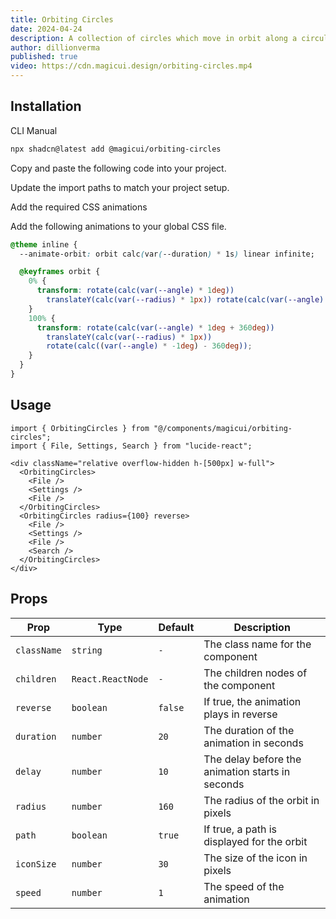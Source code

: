 ```yaml
---
title: Orbiting Circles
date: 2024-04-24
description: A collection of circles which move in orbit along a circular path
author: dillionverma
published: true
video: https://cdn.magicui.design/orbiting-circles.mp4
---
```


<ComponentPreview name="orbiting-circles-demo" />

## Installation

<Tabs defaultValue="cli">

<TabsList>
  <TabsTrigger value="cli">CLI</TabsTrigger>
  <TabsTrigger value="manual">Manual</TabsTrigger>
</TabsList>
<TabsContent value="cli">

```bash
npx shadcn@latest add @magicui/orbiting-circles
```

</TabsContent>

<TabsContent value="manual">

<Steps>

<Step>Copy and paste the following code into your project.</Step>

<ComponentSource name="orbiting-circles" />

<Step>Update the import paths to match your project setup.</Step>

<Step>Add the required CSS animations</Step>

Add the following animations to your global CSS file.

```css title="app/globals.css" {2, 4-14}
@theme inline {
  --animate-orbit: orbit calc(var(--duration) * 1s) linear infinite;

  @keyframes orbit {
    0% {
      transform: rotate(calc(var(--angle) * 1deg))
        translateY(calc(var(--radius) * 1px)) rotate(calc(var(--angle) * -1deg));
    }
    100% {
      transform: rotate(calc(var(--angle) * 1deg + 360deg))
        translateY(calc(var(--radius) * 1px))
        rotate(calc((var(--angle) * -1deg) - 360deg));
    }
  }
}
```

</Steps>

</TabsContent>

</Tabs>

## Usage

```tsx
import { OrbitingCircles } from "@/components/magicui/orbiting-circles";
import { File, Settings, Search } from "lucide-react";
```

```tsx
<div className="relative overflow-hidden h-[500px] w-full">
  <OrbitingCircles>
    <File />
    <Settings />
    <File />
  </OrbitingCircles>
  <OrbitingCircles radius={100} reverse>
    <File />
    <Settings />
    <File />
    <Search />
  </OrbitingCircles>
</div>
```

## Props

| Prop        | Type              | Default | Description                                      |
| ----------- | ----------------- | ------- | ------------------------------------------------ |
| `className` | `string`          | `-`     | The class name for the component                 |
| `children`  | `React.ReactNode` | `-`     | The children nodes of the component              |
| `reverse`   | `boolean`         | `false` | If true, the animation plays in reverse          |
| `duration`  | `number`          | `20`    | The duration of the animation in seconds         |
| `delay`     | `number`          | `10`    | The delay before the animation starts in seconds |
| `radius`    | `number`          | `160`   | The radius of the orbit in pixels                |
| `path`      | `boolean`         | `true`  | If true, a path is displayed for the orbit       |
| `iconSize`  | `number`          | `30`    | The size of the icon in pixels                   |
| `speed`     | `number`          | `1`     | The speed of the animation                       |
